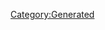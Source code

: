 {{Texts/Music
 |ID=65
 |MusicName=REMEMBER 16
 |OfficialName=REMEMBER 16
 |VocalName=Fire Bomber
 |VocalNameLF=Fire Bomber
 |Description=作品：マクロス7

歌手：Fire Bomber

作詞：K.INOJO
作曲：河内淳貴
 |BuyURL=https://recochoku.jp/song/S20141949/
 |StoryDesc=作り掛けの曲を完成させる切っ掛けを閃いたバサラ。
救援部隊をシビルが襲撃したため一旦は中断するも、
シティ7の夕陽を前に再び曲作りを開始するのだった。

一方、夕陽の公園でフィジカの妻と子供の姿を見つけた
ガムリンは、愕然とする光景を目の当たりにしていた。
 |StoryTitle=「このまま、二度と子供や妻に会えなかったら…」
 |BannerId=2
 |AnmStoreURL=https://anime.dmkt-sp.jp/animestore/ci_pc?workId=20597
}}
[[Category:Generated]]
